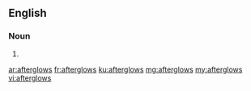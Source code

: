 ==English==

===Noun===
{{head|en}}

# {{plural of|afterglow}}

[[ar:afterglows]]
[[fr:afterglows]]
[[ku:afterglows]]
[[mg:afterglows]]
[[my:afterglows]]
[[vi:afterglows]]